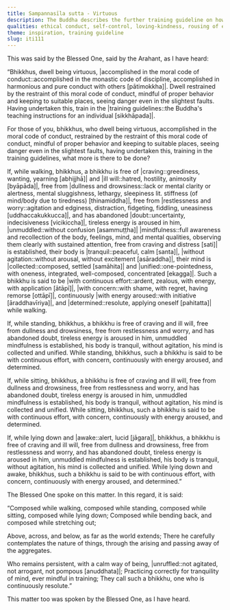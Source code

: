 ```yaml
---
title: Sampannasīla sutta - Virtuous
description: The Buddha describes the further training guideline on how to practice the Dhamma while walking, standing, sitting, and lying down for bhikkhus who are virtuous, and accomplished in the moral code of conduct.
qualities: ethical conduct, self-control, loving-kindness, rousing of energy, mindfulness, collectedness, one-pointedness, tranquility, imperturbable, continuous effort, conscience
theme: inspiration, training guideline
slug: iti111
---
```


This was said by the Blessed One, said by the Arahant, as I have heard:

“Bhikkhus, dwell being virtuous, |accomplished in the moral code of conduct::accomplished in the monastic code of discipline, accomplished in harmonious and pure conduct with others [pātimokkha]|. Dwell restrained by the restraint of this moral code of conduct, mindful of proper behavior and keeping to suitable places, seeing danger even in the slightest faults. Having undertaken this, train in the |training guidelines::the Buddha's teaching instructions for an individual [sikkhāpada]|.

For those of you, bhikkhus, who dwell being virtuous, accomplished in the moral code of conduct, restrained by the restraint of this moral code of conduct, mindful of proper behavior and keeping to suitable places, seeing danger even in the slightest faults, having undertaken this, training in the training guidelines, what more is there to be done?

If, while walking, bhikkhus, a bhikkhu is free of |craving::greediness, wanting, yearning [abhijjhā]| and |ill will::hatred, hostility, animosity [byāpāda]|, free from |dullness and drowsiness::lack or mental clarity or alertness, mental sluggishness, lethargy, sleepiness lit. stiffness (of mind/body due to tiredness) [thinamiddha]|, free from |restlessness and worry::agitation and edginess, distraction, fidgeting, fiddling, uneasiness [uddhaccakukkucca]|, and has abandoned |doubt::uncertainty, indecisiveness [vicikiccha]|, tireless energy is aroused in him, |unmuddled::without confusion [asammuṭṭha]| |mindfulness::full awareness and recollection of the body, feelings, mind, and mental qualities, observing them clearly with sustained attention, free from craving and distress [sati]| is established, their body is |tranquil::peaceful, calm [santa]|, |without agitation::without arousal, without excitement [asāraddha]|, their mind is |collected::composed, settled [samāhita]| and |unified::one-pointedness, with oneness, integrated, well-composed, concentrated [ekagga]|. Such a bhikkhu is said to be |with continuous effort::ardent, zealous, with energy, with application [ātāpī]|, |with concern::with shame, with regret, having remorse [ottāpī]|, continuously |with energy aroused::with initiative [āraddhavīriya]|, and |determined::resolute, applying oneself [pahitatta]| while walking.

If, while standing, bhikkhus, a bhikkhu is free of craving and ill will, free from dullness and drowsiness, free from restlessness and worry, and has abandoned doubt, tireless energy is aroused in him, unmuddled mindfulness is established, his body is tranquil, without agitation, his mind is collected and unified. While standing, bhikkhus, such a bhikkhu is said to be with continuous effort, with concern, continuously with energy aroused, and determined.

If, while sitting, bhikkhus, a bhikkhu is free of craving and ill will, free from dullness and drowsiness, free from restlessness and worry, and has abandoned doubt, tireless energy is aroused in him, unmuddled mindfulness is established, his body is tranquil, without agitation, his mind is collected and unified. While sitting, bhikkhus, such a bhikkhu is said to be with continuous effort, with concern, continuously with energy aroused, and determined.

If, while lying down and |awake::alert, lucid [jāgara]|, bhikkhus, a bhikkhu is free of craving and ill will, free from dullness and drowsiness, free from restlessness and worry, and has abandoned doubt, tireless energy is aroused in him, unmuddled mindfulness is established, his body is tranquil, without agitation, his mind is collected and unified. While lying down and awake, bhikkhus, such a bhikkhu is said to be with continuous effort, with concern, continuously with energy aroused, and determined.”

The Blessed One spoke on this matter. In this regard, it is said:

“Composed while walking, composed while standing,
composed while sitting, composed while lying down;
Composed while bending back,
and composed while stretching out;

Above, across, and below,
as far as the world extends;
There he carefully contemplates the nature of things,
through the arising and passing away of the aggregates.

Who remains persistent,
with a calm way of being, |unruffled::not agitated, not arrogant, not pompous [anuddhata]|;
Practicing correctly for tranquility of mind,
ever mindful in training;
They call such a bhikkhu,
one who is continuously resolute.”

This matter too was spoken by the Blessed One, as I have heard.